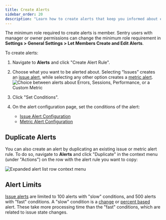 ```yaml
---
title: Create Alerts
sidebar_order: 20
description: "Learn how to create alerts that keep you informed about errors and performance issues in your application."
---
```


<Note>

The minimum role required to create alerts is member. Sentry users with manager or owner permissions can change the minimum role requirement in **Settings > General Settings > Let Members Create and Edit Alerts**.

</Note>

To create alerts:

1. Navigate to **Alerts** and click "Create Alert Rule".
1. Choose what you want to be alerted about. Selecting “Issues” creates an [issue alert](/product/alerts/alert-types/#issue-alerts), while selecting any other option creates a [metric alert](/product/alerts/alert-types/#metric-alerts).
   ![Choice between alerts about Errors, Sessions, Performance, or a Custom Metric](./img/create-new-alert-rule.png)

1. Click "Set Conditions".
1. On the alert configuration page, set the conditions of the alert:
   - [Issue Alert Configuration](/product/alerts/create-alerts/issue-alert-config/)
   - [Metric Alert Configuration](/product/alerts/create-alerts/metric-alert-config/)

## Duplicate Alerts

You can also create an alert by duplicating an existing issue or metric alert rule. To do so, navigate to **Alerts** and click "Duplicate" in the context menu (under "Actions") on the row with the alert rule you want to copy:

![Expanded alert list row context menu](./img/alert-list-row-menu.png)

## Alert Limits

[Issue alerts](/product/alerts/alert-types/#issue-alerts) are limited to 100 alerts with "slow" conditions, and 500 alerts with "fast" conditions.
A "slow" condition is a [change](/product/alerts/create-alerts/issue-alert-config/#change-alerts) or [percent based](/product/alerts/create-alerts/issue-alert-config/#percent-based-alerts) alert. These take more processing time than the "fast" conditions, which are related to issue state changes.
